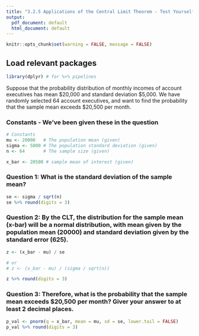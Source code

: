 ---
title: "3.2.5 Applications of the Central Limit Theorem - Test Yourself (Solution)"
output:
  pdf_document: default
  html_document: default
---

```{r setup, include=FALSE}
knitr::opts_chunk$set(warning = FALSE, message = FALSE)
```

## Load relevant packages

```{r}
library(dplyr) # for %>% pipelines
```

Suppose that the probability distribution of monthly incomes of account executives has mean $20,000 and standard deviation $5,000. We have randomly selected 64 account executives, and want to find the probability that the sample mean exceeds $20,500 per month.

### Constants - We've been given these in the question 

```{r}
# Constants 
mu <- 20000   # The population mean (given) 
sigma <- 5000 # The population standard deviation (given)
n <- 64       # The sample size (given) 

x_bar <- 20500 # sample mean of interest (given)
```

### Question 1: What is the standard deviation of the sample mean? 

```{r}
se <- sigma / sqrt(n)
se %>% round(digits = 3)
```
 
### Question 2: By the CLT, the distribution for the sample mean (x-bar) will be a normal distribution, with mean given by the population mean (20000) and standard deviation given by the standard error (625). 

```{r}
z <- (x_bar - mu) / se 

# or 
# z <- (x_bar - mu) / (sigma / sqrt(n)) 

z %>% round(digits = 3) 
```

### Question 3: Therefore, what is the probability that the sample mean exceeds $20,500 per month? Giver your answer to at least 2 decimal places. 

```{r}
p_val <- pnorm(q = x_bar, mean = mu, sd = se, lower.tail = FALSE)
p_val %>% round(digits = 3)
```